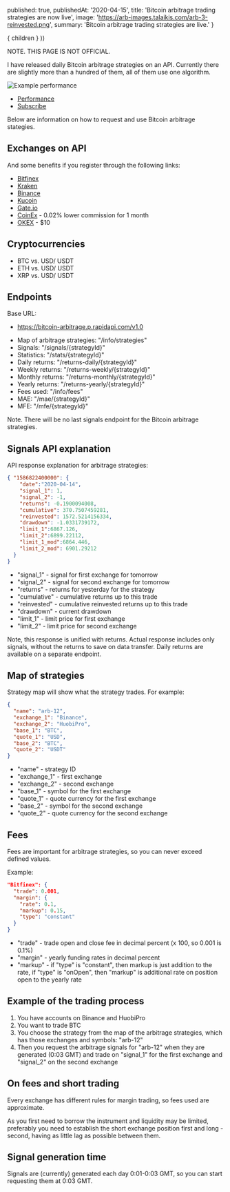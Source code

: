 

  published: true,
  publishedAt: '2020-04-15',
  title: 'Bitcoin arbitrage trading strategies are now live',
  image: 'https://arb-images.talaikis.com/arb-3-reinvested.png',
  summary: 'Bitcoin arbitrage trading strategies are live.'
}

  <BlogPost path={router.pathname} meta={meta}>
    { children }
  </BlogPost>
))

NOTE. THIS PAGE IS NOT OFFICIAL.

I have released daily Bitcoin arbitrage strategies on an API. Currently there are slightly more than a hundred of them, all of them use one algorithm.

![Example performance](https://arb-images.talaikis.com/arb-3-reinvested.png "Example performance")

- [Performance](https://blueblood.talaikis.com/arbitrage-performance)
- [Subscribe](https://rapidapi.com/talaikis.tadas/api/bitcoin-arbitrage/pricing)

Below are information on how to request and use Bitcoin arbitrage stategies.

## Exchanges on API

And some benefits if you register through the following links:

- [Bitfinex](https://www.bitfinex.com/?refcode=yCM0z_QCi)
- [Kraken](https://www.kraken.com/)
- [Binance](https://www.binance.com/)
- [Kucoin](https://www.kucoin.com/?rcode=JhPJxv)
- [Gate.io](https://www.gate.io/ref/2867373)
- [CoinEx](https://www.coinex.com/register?refer_code=n68zq) - 0.02% lower commission for 1 month
- [OKEX](https://www.okex.com/join/1899267) - $10

## Cryptocurrencies

- BTC vs. USD/ USDT
- ETH vs. USD/ USDT
- XRP vs. USD/ USDT

## Endpoints

Base URL:

- https://bitcoin-arbitrage.p.rapidapi.com/v1.0

* Map of arbitrage strategies: "/info/strategies"
* Signals: "/signals/{strategyId}"
* Statistics: "/stats/{strategyId}"
* Daily returns: "/returns-daily/{strategyId}"
* Weekly returns: "/returns-weekly/{strategyId}"
* Monthly returns: "/returns-monthly/{strategyId}"
* Yearly returns: "/returns-yearly/{strategyId}"
* Fees used: "/info/fees"
* MAE: "/mae/{strategyId}"
* MFE: "/mfe/{strategyId}"

Note. There will be no last signals endpoint for the Bitcoin arbitrage strategies.

## Signals API explanation

API response explanation for arbitrage strategies:

```json
{ "1586822400000": {
    "date":"2020-04-14",
    "signal_1": 1,
    "signal_2": -1,
    "returns": -0.1900094008,
    "cumulative": 370.7507459281,
    "reinvested": 1572.5214156334,
    "drawdown": -1.0331739172,
    "limit_1":6867.126,
    "limit_2":6899.22112,
    "limit_1_mod":6864.446,
    "limit_2_mod": 6901.29212
  }
}
```

* "signal_1" - signal for first exchange for tomorrow
* "signal_2" - signal for second exchange for tomorrow
* "returns" - returns for yesterday for the strategy
* "cumulative" - cumulative returns up to this trade
* "reinvested" - cumulative reinvested returns up to this trade
* "drawdown" - current drawdown
* "limit_1" - limit price for first exchange
* "limit_2" - limit price for second exchange

Note, this response is unified with returns. Actual response includes only signals, without the returns to save on data transfer. Daily returns are available on a separate endpoint.

## Map of strategies

Strategy map will show what the strategy trades. For example:

```json
{
  "name": "arb-12",
  "exchange_1": "Binance",
  "exchange_2": "HuobiPro",
  "base_1": "BTC",
  "quote_1": "USD",
  "base_2": "BTC",
  "quote_2": "USDT"
}
```

* "name" - strategy ID
* "exchange_1" - first exchange
* "exchange_2" - second exchange
* "base_1" - symbol for the first exchange 
* "quote_1" - quote currency for the first exchange 
* "base_2" - symbol for the second exchange 
* "quote_2" - quote currency for the second exchange 

## Fees

Fees are important for arbitrage strategies, so you can never exceed defined values.

Example:

```json
"Bitfinex": {
  "trade": 0.001,
  "margin": {
    "rate": 0.1,
    "markup": 0.15,
    "type": "constant"
  }
}
```

* "trade" - trade open and close fee in decimal percent (x 100, so 0.001 is 0.1%)
* "margin" - yearly funding rates in decimal percent
* "markup" - if "type" is "constant", then markup is just addition to the rate, if "type" is "onOpen", then "markup" is additional rate on position open to the yearly rate

## Example of the trading process

1. You have accounts on Binance and HuobiPro
2. You want to trade BTC
3. You choose the strategy from the map of the arbitrage strategies, which has those exchanges and symbols: "arb-12"
4. Then you request the arbitrage signals for "arb-12" when they are generated (0:03 GMT) and trade on "signal_1" for the first exchange and "signal_2" on the second exchange

## On fees and short trading

Every exchange has different rules for margin trading, so fees used are approximate.

As you first need to borrow the instrument and liquidity may be limited, preferably you need to establish the short exchange position first and long - second, having as little lag as possible between them.

## Signal generation time

Signals are (currently) generated each day 0:01-0:03 GMT, so you can start requesting them at 0:03 GMT.
